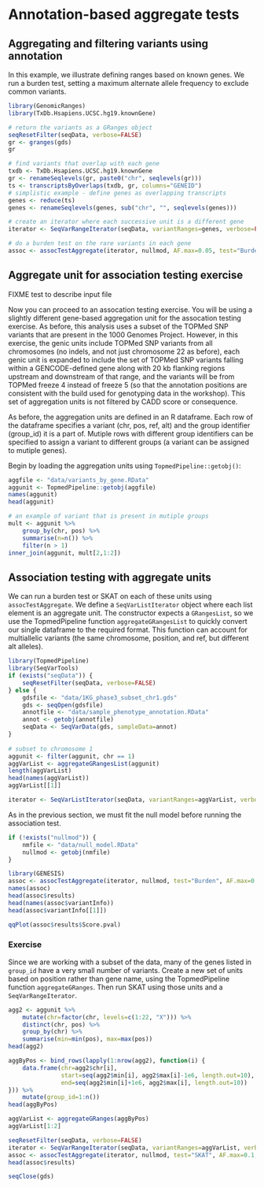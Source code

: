 
# Annotation-based aggregate tests

## Aggregating and filtering variants using annotation


In this example, we illustrate defining ranges based on known genes. We run a burden test, setting a maximum alternate allele frequency to exclude common variants.

```r
library(GenomicRanges)
library(TxDb.Hsapiens.UCSC.hg19.knownGene)

# return the variants as a GRanges object
seqResetFilter(seqData, verbose=FALSE)
gr <- granges(gds)
gr

# find variants that overlap with each gene
txdb <- TxDb.Hsapiens.UCSC.hg19.knownGene
gr <- renameSeqlevels(gr, paste0("chr", seqlevels(gr)))
ts <- transcriptsByOverlaps(txdb, gr, columns="GENEID")
# simplistic example - define genes as overlapping transcripts
genes <- reduce(ts)
genes <- renameSeqlevels(genes, sub("chr", "", seqlevels(genes)))

# create an iterator where each successive unit is a different gene
iterator <- SeqVarRangeIterator(seqData, variantRanges=genes, verbose=FALSE)

# do a burden test on the rare variants in each gene
assoc <- assocTestAggregate(iterator, nullmod, AF.max=0.05, test="Burden", verbose=FALSE)
```



## Aggregate unit for association testing exercise

FIXME test to describe input file

Now you can proceed to an assocation testing exercise. You will be using a slightly different gene-based aggregation unit for the assocation testing exercise. As before, this analysis uses a subset of the TOPMed SNP variants that are present in the 1000 Genomes Project. However, in this exercise, the genic units include TOPMed SNP variants from all chromosomes (no indels, and not just chromosome 22 as before), each genic unit is expanded to include the set of TOPMed SNP variants falling within a GENCODE-defined gene along with 20 kb flanking regions upstream and downstream of that range, and the variants will be from TOPMed freeze 4 instead of freeze 5 (so that the annotation positions are consistent with the build used for genotyping data in the workshop). This set of aggregation units is not filtered by CADD score or consequence.

As before, the aggregation units are defined in an R dataframe. Each row of the dataframe specifies a variant (chr, pos, ref, alt) and the group identifier (group_id) it is a part of. Mutiple rows with different group identifiers can be specified to assign a variant to different groups (a variant can be assigned to mutiple genes).

Begin by loading the aggregation units using `TopmedPipeline::getobj()`:
```r
aggfile <- "data/variants_by_gene.RData"
aggunit <- TopmedPipeline::getobj(aggfile)
names(aggunit)
head(aggunit)

# an example of variant that is present in mutiple groups
mult <- aggunit %>%
    group_by(chr, pos) %>%
    summarise(n=n()) %>%
    filter(n > 1)
inner_join(aggunit, mult[2,1:2])
```

## Association testing with aggregate units

We can run a burden test or SKAT on each of these units using `assocTestAggregate`. We define a `SeqVarListIterator` object where each list element is an aggregate unit. The constructor expects a `GRangesList`, so we use the TopmedPipeline function `aggregateGRangesList` to quickly convert our single dataframe to the required format. This function can account for multiallelic variants (the same chromosome, position, and ref, but different alt alleles).

```r
library(TopmedPipeline)
library(SeqVarTools)
if (exists("seqData")) {
    seqResetFilter(seqData, verbose=FALSE)
} else {
    gdsfile <- "data/1KG_phase3_subset_chr1.gds"
    gds <- seqOpen(gdsfile)
    annotfile <- "data/sample_phenotype_annotation.RData"
    annot <- getobj(annotfile)
    seqData <- SeqVarData(gds, sampleData=annot)
}
    
# subset to chromosome 1
aggunit <- filter(aggunit, chr == 1)
aggVarList <- aggregateGRangesList(aggunit)
length(aggVarList)
head(names(aggVarList))
aggVarList[[1]]

iterator <- SeqVarListIterator(seqData, variantRanges=aggVarList, verbose=FALSE)
```

As in the previous section, we must fit the null model before running the association test.

```r
if (!exists("nullmod")) {
    nmfile <- "data/null_model.RData"
    nullmod <- getobj(nmfile)
}

library(GENESIS)
assoc <- assocTestAggregate(iterator, nullmod, test="Burden", AF.max=0.1, weight.beta=c(1,1))
names(assoc)
head(assoc$results)
head(names(assoc$variantInfo))
head(assoc$variantInfo[[1]])

qqPlot(assoc$results$Score.pval)
```


### Exercise

Since we are working with a subset of the data, many of the genes listed in `group_id` have a very small number of variants. Create a new set of units based on position rather than gene name, using the TopmedPipeline function `aggregateGRanges`. Then run SKAT using those units and a `SeqVarRangeIterator`.

```r
agg2 <- aggunit %>%
    mutate(chr=factor(chr, levels=c(1:22, "X"))) %>%
    distinct(chr, pos) %>%
    group_by(chr) %>%
    summarise(min=min(pos), max=max(pos))
head(agg2)

aggByPos <- bind_rows(lapply(1:nrow(agg2), function(i) {
    data.frame(chr=agg2$chr[i],
               start=seq(agg2$min[i], agg2$max[i]-1e6, length.out=10),
               end=seq(agg2$min[i]+1e6, agg2$max[i], length.out=10))
})) %>%
    mutate(group_id=1:n())
head(aggByPos)

aggVarList <- aggregateGRanges(aggByPos)
aggVarList[1:2]

seqResetFilter(seqData, verbose=FALSE)
iterator <- SeqVarRangeIterator(seqData, variantRanges=aggVarList, verbose=FALSE)
assoc <- assocTestAggregate(iterator, nullmod, test="SKAT", AF.max=0.1, weight.beta=c(1,25))
head(assoc$results)
```

```r
seqClose(gds)
```
